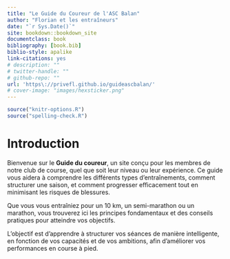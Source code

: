```yaml
--- 
title: "Le Guide du Coureur de l'ASC Balan"
author: "Florian et les entraîneurs"
date: "`r Sys.Date()`"
site: bookdown::bookdown_site
documentclass: book
bibliography: [book.bib]
biblio-style: apalike
link-citations: yes
# description: ""
# twitter-handle: ""
# github-repo: ""
url: 'https\://privefl.github.io/guideascbalan/'
# cover-image: "images/hexsticker.png"
---
```


```r
source("knitr-options.R")
source("spelling-check.R")
```

# Introduction {-}

Bienvenue sur le **Guide du coureur**, un site conçu pour les membres de notre club de course, quel que soit leur niveau ou leur expérience.
Ce guide vous aidera à comprendre les différents types d'entraînements,
comment structurer une saison, et comment progresser efficacement tout en minimisant les risques de blessures.

Que vous vous entraîniez pour un 10 km, un semi-marathon ou un marathon,
vous trouverez ici les principes fondamentaux et des conseils pratiques pour atteindre vos objectifs.

L'objectif est d'apprendre à structurer vos séances de manière intelligente,
en fonction de vos capacités et de vos ambitions, afin d'améliorer vos performances en course à pied.
